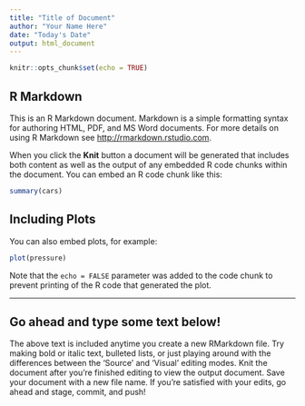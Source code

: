 ```yaml
---
title: "Title of Document"
author: "Your Name Here"
date: "Today's Date"
output: html_document
---
```


```r
knitr::opts_chunk$set(echo = TRUE)
```

## R Markdown

This is an R Markdown document. Markdown is a simple formatting syntax for authoring HTML, PDF, and MS Word documents. For more details on using R Markdown see <http://rmarkdown.rstudio.com>.

When you click the **Knit** button a document will be generated that includes both content as well as the output of any embedded R code chunks within the document. You can embed an R code chunk like this:

```r
summary(cars)
```

## Including Plots

You can also embed plots, for example:

```r
plot(pressure)
```

Note that the `echo = FALSE` parameter was added to the code chunk to prevent printing of the R code that generated the plot.

------------------------------------------------------------------------

## Go ahead and type some text below!

The above text is included anytime you create a new RMarkdown file. Try making bold or italic text, bulleted lists, or just playing around with the differences between the 'Source' and 'Visual' editing modes. Knit the document after you're finished editing to view the output document. Save your document with a new file name. If you're satisfied with your edits, go ahead and stage, commit, and push!
